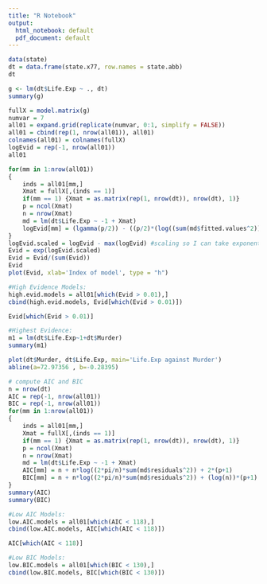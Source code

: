 ```yaml
---
title: "R Notebook"
output:
  html_notebook: default
  pdf_document: default
---
```


```r
data(state)
dt = data.frame(state.x77, row.names = state.abb)
dt
```

```r
g <- lm(dt$Life.Exp ~ ., dt)
summary(g)
```
```r
fullX = model.matrix(g)
numvar = 7
all01 = expand.grid(replicate(numvar, 0:1, simplify = FALSE))
all01 = cbind(rep(1, nrow(all01)), all01)
colnames(all01) = colnames(fullX)
logEvid = rep(-1, nrow(all01))
all01
```
```r
for(mm in 1:nrow(all01))
{
    inds = all01[mm,]
    Xmat = fullX[,(inds == 1)]
    if(mm == 1) {Xmat = as.matrix(rep(1, nrow(dt)), nrow(dt), 1)}
    p = ncol(Xmat)
    n = nrow(Xmat)
    md = lm(dt$Life.Exp ~ -1 + Xmat)
    logEvid[mm] = (lgamma(p/2)) - ((p/2)*(log((sum(md$fitted.values^2))))) + (lgamma((n-p-1)/2)) - (((n-p)/2)*(log((sum(md$residuals^2))/2)))
}
logEvid.scaled = logEvid - max(logEvid) #scaling so I can take exponential
Evid = exp(logEvid.scaled)
Evid = Evid/(sum(Evid))
Evid
plot(Evid, xlab='Index of model', type = "h")
```
```r
#High Evidence Models:
high.evid.models = all01[which(Evid > 0.01),]
cbind(high.evid.models, Evid[which(Evid > 0.01)])
```
```r
Evid[which(Evid > 0.01)]
```


```r
#Highest Evidence: 
m1 = lm(dt$Life.Exp~1+dt$Murder)
summary(m1)
```
```r
plot(dt$Murder, dt$Life.Exp, main='Life.Exp against Murder')
abline(a=72.97356 , b=-0.28395)
```

```r
# compute AIC and BIC
n = nrow(dt)
AIC = rep(-1, nrow(all01))
BIC = rep(-1, nrow(all01))
for(mm in 1:nrow(all01))
{
    inds = all01[mm,]
    Xmat = fullX[,(inds == 1)]
    if(mm == 1) {Xmat = as.matrix(rep(1, nrow(dt)), nrow(dt), 1)}
    p = ncol(Xmat)
    n = nrow(Xmat)
    md = lm(dt$Life.Exp ~ -1 + Xmat)
    AIC[mm] = n + n*log((2*pi/n)*sum(md$residuals^2)) + 2*(p+1)
    BIC[mm] = n + n*log((2*pi/n)*sum(md$residuals^2)) + (log(n))*(p+1)
}
summary(AIC)
summary(BIC)
```

```r
#Low AIC Models:
low.AIC.models = all01[which(AIC < 118),]
cbind(low.AIC.models, AIC[which(AIC < 118)])
```
```r
AIC[which(AIC < 118)]
```



```r
#Low BIC Models:
low.BIC.models = all01[which(BIC < 130),]
cbind(low.BIC.models, BIC[which(BIC < 130)])
```











